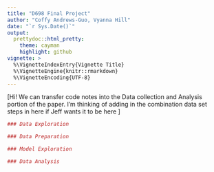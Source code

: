 ---
title: "D698 Final Project"
author: "Coffy Andrews-Guo, Vyanna Hill"
date: "`r Sys.Date()`"
output:
  prettydoc::html_pretty:
    theme: cayman
    highlight: github
vignette: >
  %\VignetteIndexEntry{Vignette Title}
  %\VignetteEngine{knitr::rmarkdown}
  %\VignetteEncoding{UTF-8}
---
[Hi! We can transfer code notes into the Data collection and Analysis portion of the paper. I'm thinking of adding in the combination data set steps in here if Jeff wants it to be here  ]

```{r}
### Data Exploration


```

```{r}
### Data Preparation 

```

```{r}
### Model Exploration 


```

```{r}
### Data Analysis


```
